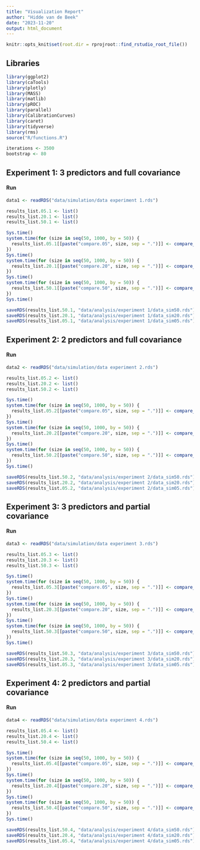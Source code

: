 ```yaml
---
title: "Visualization Report"
author: "Hidde van de Beek"
date: "2023-11-20"
output: html_document
---
```


```r
knitr::opts_knit$set(root.dir = rprojroot::find_rstudio_root_file())
```

## Libraries
```r
library(ggplot2)
library(caTools)
library(plotly)
library(MASS)
library(matlib)
library(pROC)
library(parallel)
library(CalibrationCurves)
library(caret)
library(tidyverse)
library(rms)
source("R/functions.R")
```

```r
iterations <- 3500
bootstrap <- 80
```

## Experiment 1: 3 predictors and full covariance
#### Run
```r
data1 <- readRDS("data/simulation/data experiment 1.rds")

results_list.05.1 <- list()
results_list.20.1 <- list()
results_list.50.1 <- list()

Sys.time()
system.time(for (size in seq(50, 1000, by = 50)) {
  results_list.05.1[[paste("compare.05", size, sep = ".")]] <- compare_models_parallel(data1, iterations, size, 0.05, bootstrap, "y ~ predictor1 + predictor2 + predictor3", "y ~ predictor1 + predictor2")
})
Sys.time()
system.time(for (size in seq(50, 1000, by = 50)) {
  results_list.20.1[[paste("compare.20", size, sep = ".")]] <- compare_models_parallel(data1, iterations, size, 0.2, bootstrap, "y ~ predictor1 + predictor2 + predictor3", "y ~ predictor1 + predictor2")
})
Sys.time()
system.time(for (size in seq(50, 1000, by = 50)) {
  results_list.50.1[[paste("compare.50", size, sep = ".")]] <- compare_models_parallel(data1, iterations, size, 0.5, bootstrap, "y ~ predictor1 + predictor2 + predictor3", "y ~ predictor1 + predictor2")
})
Sys.time()

saveRDS(results_list.50.1, "data/analysis/experiment 1/data_sim50.rds")
saveRDS(results_list.20.1, "data/analysis/experiment 1/data_sim20.rds")
saveRDS(results_list.05.1, "data/analysis/experiment 1/data_sim05.rds")
```
## Experiment 2: 2 predictors and full covariance
#### Run
```r
data2 <- readRDS("data/simulation/data experiment 2.rds")

results_list.05.2 <- list()
results_list.20.2 <- list()
results_list.50.2 <- list()

Sys.time()
system.time(for (size in seq(50, 1000, by = 50)) {
  results_list.05.2[[paste("compare.05", size, sep = ".")]] <- compare_models_parallel(data2, iterations, size, 0.05, bootstrap, "y ~ predictor1 + predictor2", "y ~ predictor1 + predictor2 + predictor3")
})
Sys.time()
system.time(for (size in seq(50, 1000, by = 50)) {
  results_list.20.2[[paste("compare.20", size, sep = ".")]] <- compare_models_parallel(data2, iterations, size, 0.2, bootstrap, "y ~ predictor1 + predictor2", "y ~ predictor1 + predictor2 + predictor3")
})
Sys.time()
system.time(for (size in seq(50, 1000, by = 50)) {
  results_list.50.2[[paste("compare.50", size, sep = ".")]] <- compare_models_parallel(data2, iterations, size, 0.5, bootstrap, "y ~ predictor1 + predictor2", "y ~ predictor1 + predictor2 + predictor3")
})
Sys.time()

saveRDS(results_list.50.2, "data/analysis/experiment 2/data_sim50.rds")
saveRDS(results_list.20.2, "data/analysis/experiment 2/data_sim20.rds")
saveRDS(results_list.05.2, "data/analysis/experiment 2/data_sim05.rds")
```
## Experiment 3: 3 predictors and partial covariance
#### Run
```r
data3 <- readRDS("data/simulation/data experiment 3.rds")

results_list.05.3 <- list()
results_list.20.3 <- list()
results_list.50.3 <- list()

Sys.time()
system.time(for (size in seq(50, 1000, by = 50)) {
  results_list.05.3[[paste("compare.05", size, sep = ".")]] <- compare_models_parallel(data3, iterations, size, 0.05, bootstrap, "y ~ predictor1 + predictor2 + predictor3", "y ~ predictor1 + predictor2")
})
Sys.time()
system.time(for (size in seq(50, 1000, by = 50)) {
  results_list.20.3[[paste("compare.20", size, sep = ".")]] <- compare_models_parallel(data3, iterations, size, 0.2, bootstrap, "y ~ predictor1 + predictor2 + predictor3", "y ~ predictor1 + predictor2")
})
Sys.time()
system.time(for (size in seq(50, 1000, by = 50)) {
  results_list.50.3[[paste("compare.50", size, sep = ".")]] <- compare_models_parallel(data3, iterations, size, 0.5, bootstrap, "y ~ predictor1 + predictor2 + predictor3", "y ~ predictor1 + predictor2")
})
Sys.time()

saveRDS(results_list.50.3, "data/analysis/experiment 3/data_sim50.rds")
saveRDS(results_list.20.3, "data/analysis/experiment 3/data_sim20.rds")
saveRDS(results_list.05.3, "data/analysis/experiment 3/data_sim05.rds")
```
## Experiment 4: 2 predictors and partial covariance
#### Run
```r
data4 <- readRDS("data/simulation/data experiment 4.rds")

results_list.05.4 <- list()
results_list.20.4 <- list()
results_list.50.4 <- list()

Sys.time()
system.time(for (size in seq(50, 1000, by = 50)) {
  results_list.05.4[[paste("compare.05", size, sep = ".")]] <- compare_models_parallel(data4, iterations, size, 0.05, bootstrap, "y ~ predictor1 + predictor2", "y ~ predictor1 + predictor2 + predictor3")
})
Sys.time()
system.time(for (size in seq(50, 1000, by = 50)) {
  results_list.20.4[[paste("compare.20", size, sep = ".")]] <- compare_models_parallel(data4, iterations, size, 0.2, bootstrap, "y ~ predictor1 + predictor2", "y ~ predictor1 + predictor2 + predictor3")
})
Sys.time()
system.time(for (size in seq(50, 1000, by = 50)) {
  results_list.50.4[[paste("compare.50", size, sep = ".")]] <- compare_models_parallel(data4, iterations, size, 0.5, bootstrap, "y ~ predictor1 + predictor2", "y ~ predictor1 + predictor2 + predictor3")
})
Sys.time()

saveRDS(results_list.50.4, "data/analysis/experiment 4/data_sim50.rds")
saveRDS(results_list.20.4, "data/analysis/experiment 4/data_sim20.rds")
saveRDS(results_list.05.4, "data/analysis/experiment 4/data_sim05.rds")
```

